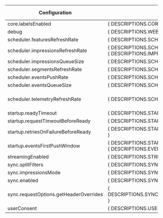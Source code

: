 
| **Configuration** | **Description** | **Default value** |
| --- | --- | --- |
| core.labelsEnabled                     | { DESCRIPTIONS.CORE_LABELS_DISABLED()                                                          } |                `true` |
| debug                                  | { DESCRIPTIONS.WEB_LOG_LEVEL()                                                                 } |               `false` |
| scheduler.featuresRefreshRate          | { DESCRIPTIONS.SCHEDULER_FEATURES_REFRESH_RATE()                                               } |                    60 |
| scheduler.impressionsRefreshRate       | { DESCRIPTIONS.SCHEDULER_IMPRESSIONS_REFRESH_RATE() } <br /> { DESCRIPTIONS.IMPRESSIONS_INFO() } |                    60 |
| scheduler.impressionsQueueSize         | { DESCRIPTIONS.SCHEDULER_IMPRESSIONS_QUEUE_SIZE()                                              } |                 30000 |
| scheduler.segmentsRefreshRate          | { DESCRIPTIONS.SCHEDULER_SEGMENTS_REFRESH_RATE()                                               } |                   300 |
| scheduler.eventsPushRate               | { DESCRIPTIONS.SCHEDULER_EVENTS_PUSH_RATE()                                                    } |                    60 |
| scheduler.eventsQueueSize              | { DESCRIPTIONS.SCHEDULER_EVENTS_QUEUE_SIZE()                                                   } |                   500 |
| scheduler.telemetryRefreshRate         | { DESCRIPTIONS.SCHEDULER_TELEMETRY_REFRESH_RATE()                                              } | 3600 seconds (1 hour) |
| startup.readyTimeout                   | { DESCRIPTIONS.STARTUP_READY_TIMEOUT()                                                         } |                    10 |
| startup.requestTimeoutBeforeReady      | { DESCRIPTIONS.STARTUP_REQUEST_TIMEOUT_BEFORE_READY()                                          } |                     5 |
| startup.retriesOnFailureBeforeReady    | { DESCRIPTIONS.STARTUP_RETRIES_ON_FAILURES_BEFORE_READY()                                      } |                     1 |
| startup.eventsFirstPushWindow          | { DESCRIPTIONS.STARTUP_EVENTS_FIRST_PUSH_WINDOW()   } <br /> { DESCRIPTIONS.EVENTS_INFO_RUM()  } |                    10 |
| streamingEnabled                       | { DESCRIPTIONS.STREAMING_ENABLED()                                                             } |                `true` |
| sync.splitFilters                      | { DESCRIPTIONS.SYNC_SPLIT_FILTERS()                                                            } |                    [] |
| sync.impressionsMode                   | { DESCRIPTIONS.SYNC_IMPRESSIONS_MODE()                                                         } |           `OPTIMIZED` |
| sync.enabled                           | { DESCRIPTIONS.SYNC_ENABLED()                                                                  } |                `true` |
| <span class="anchor anchorWithStickyNavbar_LWe7" id="headeroverrides">sync.requestOptions.getHeaderOverrides<a href='#headeroverrides' class='hash-link' aria-label='sync.requestOptions.getHeaderOverrides' title='Direct link to sync.requestOptions.getHeaderOverrides property'></a></span> | { DESCRIPTIONS.SYNC_REQUEST_OPTIONS_GET_HEADER_OVERRIDES() } | `undefined` |
| userConsent                            | { DESCRIPTIONS.USER_CONSENT()                                                                  } |             `GRANTED` |